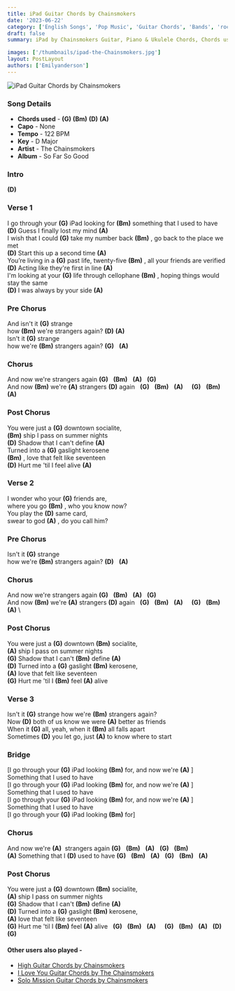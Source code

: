 ```yaml
---
title: iPad Guitar Chords by Chainsmokers
date: '2023-06-22'
category: ['English Songs', 'Pop Music', 'Guitar Chords', 'Bands', 'rock bands']
draft: false
summary: iPad by Chainsmokers Guitar, Piano & Ukulele Chords, Chords used - (G) (Bm) (D) (A),  Key - D Major

images: ['/thumbnails/ipad-the-Chainsmokers.jpg']
layout: PostLayout
authors: ['Emilyanderson']
---
```


![iPad Guitar Chords by Chainsmokers](/thumbnails/ipad-the-Chainsmokers.jpg)

### Song Details

- **Chords used** -  **(G)**   **(Bm)**   **(D)**   **(A)** 
- **Capo** - None
- **Tempo** - 122 BPM
- **Key** - D Major
- **Artist** - The Chainsmokers
- **Album** - So Far So Good

### Intro

 **(D)** 

### Verse 1

I go through your  **(G)**  iPad looking for  **(Bm)**  something that I used to have\
 **(D)**  Guess I finally lost my mind  **(A)** \
I wish that I could  **(G)** take my number back  **(Bm)** , go back to the place we met\
 **(D)** Start this up a second time  **(A)** \
You’re living in a  **(G)** past life, twenty-five  **(Bm)** , all your friends are verified\
 **(D)** Acting like they're first in line  **(A)** \
I'm looking at your  **(G)** life through cellophane  **(Bm)** , hoping things would stay the same\
 **(D)** I was always by your side  **(A)** 

### Pre Chorus

And isn't it  **(G)** strange\
how  **(Bm)** we're strangers again?  **(D)**   **(A)** \
Isn't it  **(G)** strange\
how we're  **(Bm)**  strangers again?  **(G)**    **(A)** 

### Chorus

And now we're strangers again  **(G)**    **(Bm)**    **(A)**    **(G)** \
And now **(Bm)**  we'rе **(A)**  strangers  **(D)** again   **(G)**     **(Bm)**     **(A)**      **(G)**     **(Bm)**     **(A)** 

### Post Chorus

You were just a  **(G)** downtown socialitе,\
 **(Bm)**  ship I pass on summer nights\
 **(D)** Shadow that I can't define  **(A)** \
Turned into a  **(G)** gaslight kerosene\
 **(Bm)** , love that felt like seventeen\
 **(D)** Hurt me 'til I feel alive  **(A)** 

### Verse 2

I wonder who your  **(G)** friends are,\
where you go  **(Bm)** , who you know now?\
You play the  **(D)** same card,\
swear to god  **(A)** , do you call him?

### Pre Chorus

Isn't it  **(G)** strange\
how we're  **(Bm)**  strangers again?  **(D)**    **(A)** 

### Chorus

And now we're strangers again  **(G)**     **(Bm)**     **(A)**     **(G)** \
And now **(Bm)**  we're **(A)**  strangers  **(D)** again   **(G)**     **(Bm)**     **(A)**      **(G)**     **(Bm)**     **(A)** \

### Post Chorus

You were just a  **(G)** downtown  **(Bm)** socialite,\
 **(A)** ship I pass on summer nights\
 **(G)** Shadow that I can't  **(Bm)** define  **(A)** \
 **(D)** Turned into a  **(G)** gaslight  **(Bm)** kerosene,\
 **(A)** love that felt like seventeen\
 **(G)** Hurt me 'til I  **(Bm)** feel  **(A)** alive

### Verse 3 

Isn't it  **(G)** strange how we're  **(Bm)**  strangers again?\
Now  **(D)** both of us know we were  **(A)** better as friends\
When it  **(G)** all, yeah, when it  **(Bm)**  all falls apart\
Sometimes  **(D)**  you let go, just  **(A)** to know where to start

### Bridge

\[I go through your  **(G)** iPad looking  **(Bm)** for, and now we're  **(A)** \]\
Something that I used to have\
\[I go through your  **(G)** iPad looking  **(Bm)** for, and now we're  **(A)** \]\
Something that I used to have\
\[I go through your  **(G)** iPad looking  **(Bm)** for, and now we're  **(A)** \]\
Something that I used to have\
\[I go through your  **(G)**  iPad looking  **(Bm)**  for\]

### Chorus

And now we're  **(A)**   strangers again  **(G)**     **(Bm)**     **(A)**     **(G)**     **(Bm)** \
 **(A)**  Something that I  **(D)** used to have  **(G)**     **(Bm)**     **(A)**     **(G)**     **(Bm)**     **(A)** 

### Post Chorus

You were just a  **(G)** downtown  **(Bm)** socialite,\
 **(A)** ship I pass on summer nights\
 **(G)** Shadow that I can't  **(Bm)** define  **(A)** \
 **(D)** Turned into a  **(G)** gaslight  **(Bm)** kerosene,\
 **(A)** love that felt like seventeen\
 **(G)** Hurt me 'til I  **(Bm)** feel  **(A)** alive   **(G)**     **(Bm)**     **(A)**      **(G)**     **(Bm)**     **(A)**    **(D)**     **(G)** 

#### Other users also played -

- [High Guitar Chords by Chainsmokers](https://www.chordsco.com/chords/high-guitar-chords-by-chainsmokers)
- [I Love You Guitar Chords by The Chainsmokers](https://www.chordsco.com/chords/i-love-you-guitar-chords-by-the-chainsmokers)
- [Solo Mission Guitar Chords by Chainsmokers](https://www.chordsco.com/chords/solo-mission-guitar-chords-by-chainsmokers)
